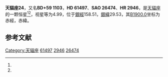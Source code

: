 {{Starbox begin
| name = 天貓座24
}}
{{Starbox observe
| epoch = [[J2000.0|J2000.0]]
| constell = [[天貓座|天貓座]]<ref name=SIMBAD>{{cite web
 | url=http://simbad.u-strasbg.fr/simbad/sim-id?Ident=HR+2946
 | title =Pulsating variable Star
 | publisher=Centre de Données astronomiques de Strasbourg
 | work=SIMBAD
 | accessdate=2012-07-13}}</ref><ref name=DATA>{{cite web
 | url=http://vizier.u-strasbg.fr/viz-bin/VizieR-5?-out.add=.&-source=5050&-corr=PK=HR&-out.max=9999&HR=2946
 | title=VizieR Detailed Page
 | accessdate=2012-07-13
 | archive-date=2016-03-04
 | archive-url=https://web.archive.org/web/20160304221242/http://vizier.u-strasbg.fr/viz-bin/VizieR-5?-out.add=.&-source=5050&-corr=PK=HR&-out.max=9999&HR=2946
 | dead-url=no
 }}</ref>
| 星官 = 
| ra = {{RA|7|43|0.4}}<ref name=SIMBAD /><ref name=DATA />
| dec = {{DEC|+58|42|37}}<ref name=SIMBAD /><ref name=DATA />
| appmag_v = 4.99<ref name=SIMBAD /><ref name=DATA />
}}
{{Starbox character
| class = A3IVn<ref name=SIMBAD /><ref name=DATA />
| b-v = 0.08<ref name=SIMBAD /><ref name=DATA />
| u-b = 0.08<ref name=SIMBAD /><ref name=DATA />
| r-i = 0.04<ref name=SIMBAD /><ref name=DATA />
| variable = 
}}
{{Starbox astrometry
| radial_v = 0.08
| prop_mo_ra = 9
| parallax = 0.018
| p_error = 
}}
{{Starbox catalog
| names =BD+59 1103，[[SAO星表|SAO]] 26474，[[HD星表|HD]] 61497，[[HR星表|HR]] 2946}}
{{Starbox reference |Simbad=HR+2946}}
{{Starbox end}}

'''天貓座24'''，又名'''BD+59 1103'''，'''HD 61497'''、'''SAO 26474'''、'''HR 2946'''，是[[天貓座|天貓座]]的一颗恒星<ref name=SIMBAD /><ref name=DATA />，视星等为4.99，位于[[銀道座標系|銀經]]158.51，[[銀道座標系|銀緯]]29.53，其[[B1900.0|B1900.0]]坐标为赤經{{RA|7|34|32.8}}，赤緯{{DEC|+58|29.53|40}}。

== 参考文献 ==
{{reflist}}

{{天猫座恒星}}

[[Category:天貓座|Category:天貓座]]
[[Category:HD和HDE天體|61497]]
[[Category:HR天體|2946]]
[[Category:SAO天體|26474]]


{{star-stub}}